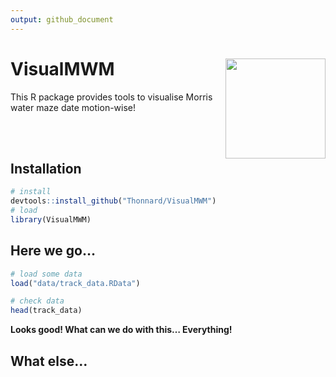 ```yaml
---
output: github_document
---
```


<!-- README.md is generated from README.Rmd. Please edit that file -->

# VisualMWM <img src="man/figures/heatmapGIF_2b-day_1-trial_1.gif" align="right" width="160"/>
This R package provides tools to visualise Morris water maze date motion-wise!

<br><br>
  
## Installation
```r
# install
devtools::install_github("Thonnard/VisualMWM")
# load
library(VisualMWM)
```

## Here we go...
```r
# load some data
load("data/track_data.RData")
```
```r
# check data
head(track_data)
```

<b>Looks good! What can we do with this... Everything!</b>

## What else...
